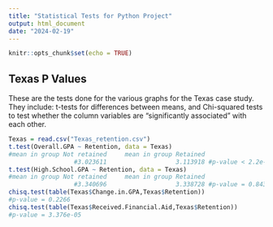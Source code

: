 ```yaml
---
title: "Statistical Tests for Python Project"
output: html_document
date: "2024-02-19"
---
```


```r
knitr::opts_chunk$set(echo = TRUE)
```

## Texas P Values

These are the tests done for the various graphs for the Texas case study. They include: t-tests for differences between means, and Chi-squared tests to test whether the column variables are "significantly associated" with each other. 

```r
Texas = read.csv("Texas_retention.csv")
t.test(Overall.GPA ~ Retention, data = Texas)
#mean in group Not retained     mean in group Retained 
                  #3.023611                   3.113918 #p-value < 2.2e-16
t.test(High.School.GPA ~ Retention, data = Texas)
#mean in group Not retained     mean in group Retained 
                  #3.340696                   3.338728 #p-value = 0.8433
chisq.test(table(Texas$Change.in.GPA,Texas$Retention))
#p-value = 0.2266
chisq.test(table(Texas$Received.Financial.Aid,Texas$Retention))
#p-value = 3.376e-05
```
